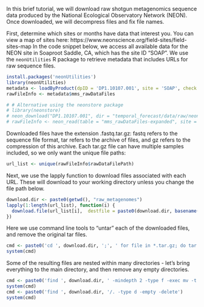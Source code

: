 In this brief tutorial, we will download raw shotgun metagenomics sequence data produced by the National Ecological Observatory Network (NEON). Once downloaded, we will decompress files and fix file names.

First, determine which sites or months have data that interest you. You can view a map of sites here: https://www.neonscience.org/field-sites/field-sites-map
In the code snippet below, we access all available data for the NEON site in Soaproot Saddle, CA, which has the site ID "SOAP". We use the `neonUtilities` R package to retrieve metadata that includes URLs for raw sequence files. 
```r
install.packages('neonUtilities')
library(neonUtilities) 
metadata <- loadByProduct(dpID = 'DP1.10107.001', site = 'SOAP', check.size = FALSE, package = 'expanded')
rawFileInfo <- metadata$mms_rawDataFiles 

# # Alternative using the neonstore package
# library(neonstore)
# neon_download("DP1.10107.001", dir = "temporal_forecast/data/raw/neon_store/")
# rawFileInfo <- neon_read(table = "mms_rawDataFiles-expanded", site = "HARV", dir = "temporal_forecast/data/raw/neon_store/")
```

Downloaded files have the extension .fastq.tar.gz: fastq refers to the sequence file format, tar refers to the archive of files, and gz refers to the compression of this archive. Each tar.gz file can have multiple samples included, so we only want the unique file paths:
```r
url_list <- unique(rawFileInfo$rawDataFilePath)
```

Next, we use the lapply function to download files associated with each URL. These will download to your working directory unless you change the file path below. 
```r
download.dir <- paste0(getwd(), "raw_metagenomes")
lapply(1:length(url_list), function(i) {
  download.file(url_list[i],  destfile = paste0(download.dir, basename(url_list[i])))
})
```

Here we use command line tools to "untar" each of the downloaded files, and remove the original tar files.
```r
cmd <- paste0('cd ', download.dir, ';', ' for file in *.tar.gz; do tar xzvf "${file}" && rm "${file}"; done')
system(cmd)
```

Some of the resulting files are nested within many directories - let's bring everything to the main directory, and then remove any empty directories.
```r
cmd <- paste0('find ', download.dir, ' -mindepth 2 -type f -exec mv -t ', download.dir, ' -i "{}" +')
system(cmd)
cmd <- paste0('find ', download.dir, '/. -type d -empty -delete')
system(cmd)
```
